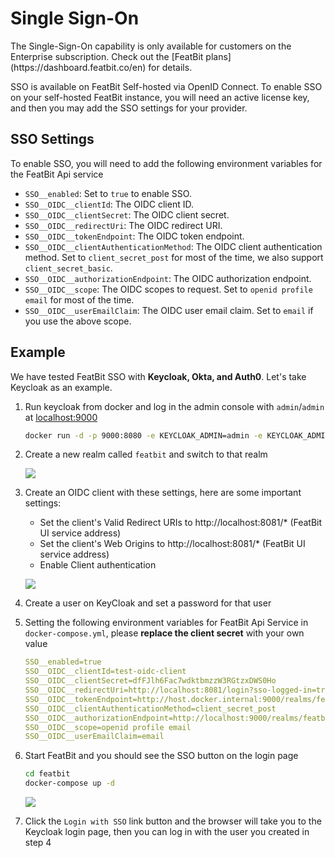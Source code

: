 
# Single Sign-On

<Callout type="info">
    The Single-Sign-On capability is only available for customers on the Enterprise subscription. Check out the [FeatBit plans](https://dashboard.featbit.co/en) for details.
</Callout>

SSO is available on FeatBit Self-hosted via OpenID Connect. To enable SSO on your self-hosted FeatBit instance, you will need an active license key, and then you may add the SSO settings for your provider.

## SSO Settings

To enable SSO, you will need to add the following environment variables for the FeatBit Api service

- `SSO__enabled`: Set to `true` to enable SSO.
- `SSO__OIDC__clientId`: The OIDC client ID.
- `SSO__OIDC__clientSecret`: The OIDC client secret.
- `SSO__OIDC__redirectUri`: The OIDC redirect URI.
- `SSO__OIDC__tokenEndpoint`: The OIDC token endpoint.
- `SSO__OIDC__clientAuthenticationMethod`: The OIDC client authentication method. Set to `client_secret_post` for most of the time, we also support `client_secret_basic`.
- `SSO__OIDC__authorizationEndpoint`: The OIDC authorization endpoint.
- `SSO__OIDC__scope`: The OIDC scopes to request. Set to `openid profile email` for most of the time.
- `SSO__OIDC__userEmailClaim`: The OIDC user email claim. Set to `email` if you use the above scope.

## Example

We have tested FeatBit SSO with **Keycloak, Okta, and Auth0**. Let's take Keycloak as an example.

1. Run keycloak from docker and log in the admin console with `admin`/`admin` at [localhost:9000](http://localhost:9000)
    ```bash
    docker run -d -p 9000:8080 -e KEYCLOAK_ADMIN=admin -e KEYCLOAK_ADMIN_PASSWORD=admin --name=keycloak quay.io/keycloak/keycloak:22.0.1 start-dev
    ```
2. Create a new realm called `featbit` and switch to that realm

    ![](../integrations/assets/single-sign-on/create-realm.png)
3. Create an OIDC client with these settings, here are some important settings:
    - Set the client's Valid Redirect URIs to http://localhost:8081/* (FeatBit UI service address)
    - Set the client's Web Origins to http://localhost:8081/* (FeatBit UI service address)
    - Enable Client authentication

    ![](../integrations/assets/single-sign-on/client-settings.png)
4. Create a user on KeyCloak and set a password for that user
5. Setting the following environment variables for FeatBit Api Service in `docker-compose.yml`, please **replace the client secret** with your own value

    ```yaml
    SSO__enabled=true
    SSO__OIDC__clientId=test-oidc-client
    SSO__OIDC__clientSecret=dfFJlh6Fac7wdktbmzzW3RGtzxDWS0Ho
    SSO__OIDC__redirectUri=http://localhost:8081/login?sso-logged-in=true
    SSO__OIDC__tokenEndpoint=http://host.docker.internal:9000/realms/featbit/protocol/openid-connect/token
    SSO__OIDC__clientAuthenticationMethod=client_secret_post
    SSO__OIDC__authorizationEndpoint=http://localhost:9000/realms/featbit/protocol/openid-connect/auth
    SSO__OIDC__scope=openid profile email
    SSO__OIDC__userEmailClaim=email
    ```
6. Start FeatBit and you should see the SSO button on the login page
    ```bash
    cd featbit
    docker-compose up -d
    ```
    ![](../integrations/assets/single-sign-on/login-page.png)
7. Click the `Login with SSO` link button and the browser will take you to the Keycloak login page, then you can log in with the user you created in step 4


